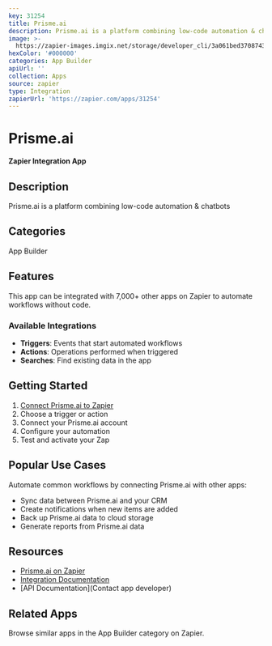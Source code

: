 ```yaml
---
key: 31254
title: Prisme.ai
description: Prisme.ai is a platform combining low-code automation & chatbots
image: >-
  https://zapier-images.imgix.net/storage/developer_cli/3a061bed37087437a8f047178e2b65fc.png?auto=format%2Ccompress&ixlib=python-3.0.0&q=50
hexColor: '#000000'
categories: App Builder
apiUrl: ''
collection: Apps
source: zapier
type: Integration
zapierUrl: 'https://zapier.com/apps/31254'
---
```

# Prisme.ai

**Zapier Integration App**

## Description

Prisme.ai is a platform combining low-code automation & chatbots

## Categories

App Builder

## Features

This app can be integrated with 7,000+ other apps on Zapier to automate workflows without code.

### Available Integrations

- **Triggers**: Events that start automated workflows
- **Actions**: Operations performed when triggered
- **Searches**: Find existing data in the app

## Getting Started

1. [Connect Prisme.ai to Zapier](https://zapier.com/apps/31254)
2. Choose a trigger or action
3. Connect your Prisme.ai account
4. Configure your automation
5. Test and activate your Zap

## Popular Use Cases

Automate common workflows by connecting Prisme.ai with other apps:

- Sync data between Prisme.ai and your CRM
- Create notifications when new items are added
- Back up Prisme.ai data to cloud storage
- Generate reports from Prisme.ai data

## Resources

- [Prisme.ai on Zapier](https://zapier.com/apps/31254)
- [Integration Documentation](https://zapier.com/apps/31254/integrations)
- [API Documentation](Contact app developer)

## Related Apps

Browse similar apps in the App Builder category on Zapier.
